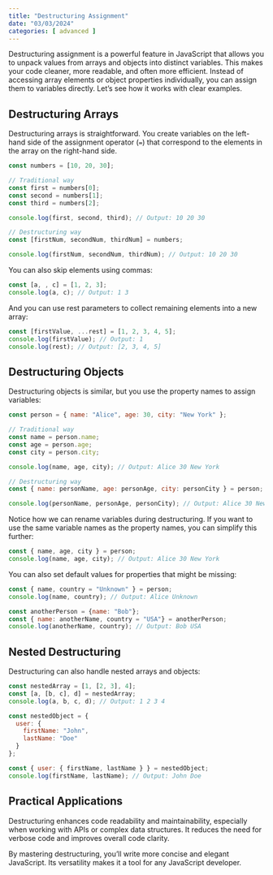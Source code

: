 ```yaml
---
title: "Destructuring Assignment"
date: "03/03/2024"
categories: [ advanced ]
---
```


Destructuring assignment is a powerful feature in JavaScript that allows you to unpack values from arrays and objects into distinct variables. This makes your code cleaner, more readable, and often more efficient. Instead of accessing array elements or object properties individually, you can assign them to variables directly. Let's see how it works with clear examples.

## Destructuring Arrays

Destructuring arrays is straightforward. You create variables on the left-hand side of the assignment operator (`=`) that correspond to the elements in the array on the right-hand side.

```javascript
const numbers = [10, 20, 30];

// Traditional way
const first = numbers[0];
const second = numbers[1];
const third = numbers[2];

console.log(first, second, third); // Output: 10 20 30

// Destructuring way
const [firstNum, secondNum, thirdNum] = numbers;

console.log(firstNum, secondNum, thirdNum); // Output: 10 20 30
```

You can also skip elements using commas:

```javascript
const [a, , c] = [1, 2, 3];
console.log(a, c); // Output: 1 3
```

And you can use rest parameters to collect remaining elements into a new array:

```javascript
const [firstValue, ...rest] = [1, 2, 3, 4, 5];
console.log(firstValue); // Output: 1
console.log(rest); // Output: [2, 3, 4, 5]
```


## Destructuring Objects

Destructuring objects is similar, but you use the property names to assign variables:

```javascript
const person = { name: "Alice", age: 30, city: "New York" };

// Traditional way
const name = person.name;
const age = person.age;
const city = person.city;

console.log(name, age, city); // Output: Alice 30 New York

// Destructuring way
const { name: personName, age: personAge, city: personCity } = person;

console.log(personName, personAge, personCity); // Output: Alice 30 New York
```

Notice how we can rename variables during destructuring.  If you want to use the same variable names as the property names, you can simplify this further:

```javascript
const { name, age, city } = person;
console.log(name, age, city); // Output: Alice 30 New York
```

You can also set default values for properties that might be missing:

```javascript
const { name, country = "Unknown" } = person;
console.log(name, country); // Output: Alice Unknown

const anotherPerson = {name: "Bob"};
const { name: anotherName, country = "USA"} = anotherPerson;
console.log(anotherName, country); // Output: Bob USA
```

## Nested Destructuring

Destructuring can also handle nested arrays and objects:

```javascript
const nestedArray = [1, [2, 3], 4];
const [a, [b, c], d] = nestedArray;
console.log(a, b, c, d); // Output: 1 2 3 4

const nestedObject = {
  user: {
    firstName: "John",
    lastName: "Doe"
  }
};

const { user: { firstName, lastName } } = nestedObject;
console.log(firstName, lastName); // Output: John Doe
```

## Practical Applications

Destructuring enhances code readability and maintainability, especially when working with APIs or complex data structures. It reduces the need for verbose code and improves overall code clarity.

By mastering destructuring, you’ll write more concise and elegant JavaScript. Its versatility makes it a tool for any JavaScript developer.

